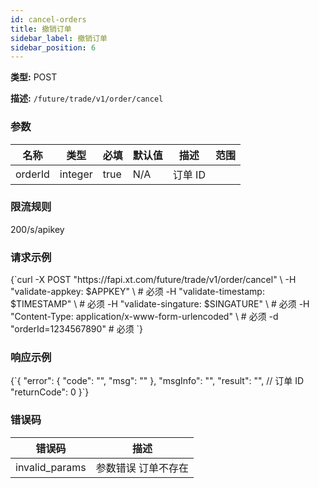 ```yaml
---
id: cancel-orders
title: 撤销订单
sidebar_label: 撤销订单
sidebar_position: 6
---
```



**类型:** POST

**描述:** `/future/trade/v1/order/cancel`

### 参数

| 名称    | 类型    | 必填 | 默认值 | 描述 | 范围 |
| ------- | ------- | --------- | ------- | ----------- | ------ |
| orderId | integer | true      | N/A     | 订单 ID    |        |

### 限流规则

200/s/apikey

### 请求示例

<CodeBlock language="bash" title="Request">
{`curl -X POST "https://fapi.xt.com/future/trade/v1/order/cancel" \
  -H "validate-appkey: $APPKEY" \  # 必须
  -H "validate-timestamp: $TIMESTAMP" \  # 必须
  -H "validate-singature: $SINGATURE" \  # 必须
  -H "Content-Type: application/x-www-form-urlencoded" \  # 必须
  -d "orderId=1234567890"  # 必须
`}
</CodeBlock>

### 响应示例

<CodeBlock language="json" title="Response">
  {`{
  "error": {
    "code": "",
    "msg": ""
  },
  "msgInfo": "",
  "result": "",  // 订单 ID
  "returnCode": 0
}`}
</CodeBlock>

### 错误码

| 错误码 | 描述 |
| --- | --- |
| invalid_params | 参数错误 订单不存在 |

